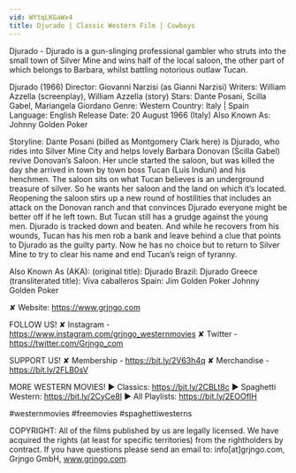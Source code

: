 ```yaml
---
vid: WYtqLKGaWx4
title: Djurado | Classic Western Film | Cowboys
---
```


Djurado - Djurado is a gun-slinging professional gambler who struts into the small town of Silver Mine and wins half of the local saloon, the other part of which belongs to Barbara, whilst battling notorious outlaw Tucan.

Djurado (1966)
Director: Giovanni Narzisi (as Gianni Narzisi)
Writers: William Azzella (screenplay), William Azzella (story) 
Stars: Dante Posani, Scilla Gabel, Mariangela Giordano 
Genre: Western 
Country: Italy | Spain
Language: English
Release Date: 20 August 1966 (Italy) 
Also Known As: Johnny Golden Poker 

Storyline:
Dante Posani (billed as Montgomery Clark here) is Djurado, who rides into Silver Mine City and helps lovely Barbara Donovan (Scilla Gabel) revive Donovan’s Saloon. Her uncle started the saloon, but was killed the day she arrived in town by town boss Tucan (Luis Induni) and his henchmen. The saloon sits on what Tucan believes is an underground treasure of silver. So he wants her saloon and the land on which it’s located. Reopening the saloon stirs up a new round of hostilities that includes an attack on the Donovan ranch and that convinces Djurado everyone might be better off if he left town. But Tucan still has a grudge against the young men. Djurado is tracked down and beaten. And while he recovers from his wounds, Tucan has his men rob a bank and leave behind a clue that points to Djurado as the guilty party. Now he has no choice but to return to Silver Mine to try to clear his name and end Tucan’s reign of tyranny.

Also Known As (AKA):
(original title): Djurado
Brazil: Djurado
Greece (transliterated title): Viva caballeros
Spain: Jim Golden Poker
 Johnny Golden Poker

✘ Website: https://www.grjngo.com

FOLLOW US!
✘ Instagram - https://www.instagram.com/grjngo_westernmovies
✘ Twitter - https://twitter.com/Grjngo_com

SUPPORT US!
✘ Membership - https://bit.ly/2V63h4q
✘ Merchandise - https://bit.ly/2FLB0sV

MORE WESTERN MOVIES! 
► Classics: https://bit.ly/2CBLt8c 
► Spaghetti Western: https://bit.ly/2CyCe8I 
► All Playlists: https://bit.ly/2EOOfIH 

#westernmovies #freemovies #spaghettiwesterns

COPYRIGHT: All of the films published by us are legally licensed. We have acquired the rights (at least for specific territories) from the rightholders by contract. If you have questions please send an email to: info[at]grjngo.com, Grjngo GmbH, www.grjngo.com.